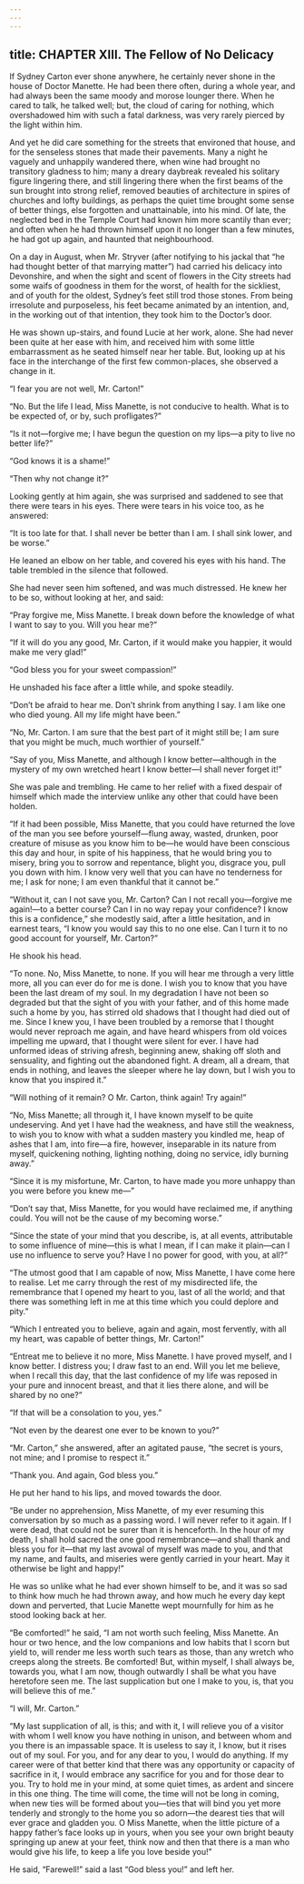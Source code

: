 ```yaml
---
---
---
```

title: CHAPTER XIII. The Fellow of No Delicacy
---

If Sydney Carton ever shone anywhere, he certainly never shone in the house of Doctor Manette. He had been there often, during a whole year, and had always been the same moody and morose lounger there. When he cared to talk, he talked well; but, the cloud of caring for nothing, which overshadowed him with such a fatal darkness, was very rarely pierced by the light within him.

And yet he did care something for the streets that environed that house, and for the senseless stones that made their pavements. Many a night he vaguely and unhappily wandered there, when wine had brought no transitory gladness to him; many a dreary daybreak revealed his solitary figure lingering there, and still lingering there when the first beams of the sun brought into strong relief, removed beauties of architecture in spires of churches and lofty buildings, as perhaps the quiet time brought some sense of better things, else forgotten and unattainable, into his mind. Of late, the neglected bed in the Temple Court had known him more scantily than ever; and often when he had thrown himself upon it no longer than a few minutes, he had got up again, and haunted that neighbourhood.

On a day in August, when Mr. Stryver (after notifying to his jackal that “he had thought better of that marrying matter”) had carried his delicacy into Devonshire, and when the sight and scent of flowers in the City streets had some waifs of goodness in them for the worst, of health for the sickliest, and of youth for the oldest, Sydney’s feet still trod those stones. From being irresolute and purposeless, his feet became animated by an intention, and, in the working out of that intention, they took him to the Doctor’s door.

He was shown up-stairs, and found Lucie at her work, alone. She had never been quite at her ease with him, and received him with some little embarrassment as he seated himself near her table. But, looking up at his face in the interchange of the first few common-places, she observed a change in it.

“I fear you are not well, Mr. Carton!”

“No. But the life I lead, Miss Manette, is not conducive to health. What is to be expected of, or by, such profligates?”

“Is it not—forgive me; I have begun the question on my lips—a pity to live no better life?”

“God knows it is a shame!”

“Then why not change it?”

Looking gently at him again, she was surprised and saddened to see that there were tears in his eyes. There were tears in his voice too, as he answered:

“It is too late for that. I shall never be better than I am. I shall sink lower, and be worse.”

He leaned an elbow on her table, and covered his eyes with his hand. The table trembled in the silence that followed.

She had never seen him softened, and was much distressed. He knew her to be so, without looking at her, and said:

“Pray forgive me, Miss Manette. I break down before the knowledge of what I want to say to you. Will you hear me?”

“If it will do you any good, Mr. Carton, if it would make you happier, it would make me very glad!”

“God bless you for your sweet compassion!”

He unshaded his face after a little while, and spoke steadily.

“Don’t be afraid to hear me. Don’t shrink from anything I say. I am like one who died young. All my life might have been.”

“No, Mr. Carton. I am sure that the best part of it might still be; I am sure that you might be much, much worthier of yourself.”

“Say of you, Miss Manette, and although I know better—although in the mystery of my own wretched heart I know better—I shall never forget it!”

She was pale and trembling. He came to her relief with a fixed despair of himself which made the interview unlike any other that could have been holden.

“If it had been possible, Miss Manette, that you could have returned the love of the man you see before yourself—flung away, wasted, drunken, poor creature of misuse as you know him to be—he would have been conscious this day and hour, in spite of his happiness, that he would bring you to misery, bring you to sorrow and repentance, blight you, disgrace you, pull you down with him. I know very well that you can have no tenderness for me; I ask for none; I am even thankful that it cannot be.”

“Without it, can I not save you, Mr. Carton? Can I not recall you—forgive me again!—to a better course? Can I in no way repay your confidence? I know this is a confidence,” she modestly said, after a little hesitation, and in earnest tears, “I know you would say this to no one else. Can I turn it to no good account for yourself, Mr. Carton?”

He shook his head.

“To none. No, Miss Manette, to none. If you will hear me through a very little more, all you can ever do for me is done. I wish you to know that you have been the last dream of my soul. In my degradation I have not been so degraded but that the sight of you with your father, and of this home made such a home by you, has stirred old shadows that I thought had died out of me. Since I knew you, I have been troubled by a remorse that I thought would never reproach me again, and have heard whispers from old voices impelling me upward, that I thought were silent for ever. I have had unformed ideas of striving afresh, beginning anew, shaking off sloth and sensuality, and fighting out the abandoned fight. A dream, all a dream, that ends in nothing, and leaves the sleeper where he lay down, but I wish you to know that you inspired it.”

“Will nothing of it remain? O Mr. Carton, think again! Try again!”

“No, Miss Manette; all through it, I have known myself to be quite undeserving. And yet I have had the weakness, and have still the weakness, to wish you to know with what a sudden mastery you kindled me, heap of ashes that I am, into fire—a fire, however, inseparable in its nature from myself, quickening nothing, lighting nothing, doing no service, idly burning away.”

“Since it is my misfortune, Mr. Carton, to have made you more unhappy than you were before you knew me—”

“Don’t say that, Miss Manette, for you would have reclaimed me, if anything could. You will not be the cause of my becoming worse.”

“Since the state of your mind that you describe, is, at all events, attributable to some influence of mine—this is what I mean, if I can make it plain—can I use no influence to serve you? Have I no power for good, with you, at all?”

“The utmost good that I am capable of now, Miss Manette, I have come here to realise. Let me carry through the rest of my misdirected life, the remembrance that I opened my heart to you, last of all the world; and that there was something left in me at this time which you could deplore and pity.”

“Which I entreated you to believe, again and again, most fervently, with all my heart, was capable of better things, Mr. Carton!”

“Entreat me to believe it no more, Miss Manette. I have proved myself, and I know better. I distress you; I draw fast to an end. Will you let me believe, when I recall this day, that the last confidence of my life was reposed in your pure and innocent breast, and that it lies there alone, and will be shared by no one?”

“If that will be a consolation to you, yes.”

“Not even by the dearest one ever to be known to you?”

“Mr. Carton,” she answered, after an agitated pause, “the secret is yours, not mine; and I promise to respect it.”

“Thank you. And again, God bless you.”

He put her hand to his lips, and moved towards the door.

“Be under no apprehension, Miss Manette, of my ever resuming this conversation by so much as a passing word. I will never refer to it again. If I were dead, that could not be surer than it is henceforth. In the hour of my death, I shall hold sacred the one good remembrance—and shall thank and bless you for it—that my last avowal of myself was made to you, and that my name, and faults, and miseries were gently carried in your heart. May it otherwise be light and happy!”

He was so unlike what he had ever shown himself to be, and it was so sad to think how much he had thrown away, and how much he every day kept down and perverted, that Lucie Manette wept mournfully for him as he stood looking back at her.

“Be comforted!” he said, “I am not worth such feeling, Miss Manette. An hour or two hence, and the low companions and low habits that I scorn but yield to, will render me less worth such tears as those, than any wretch who creeps along the streets. Be comforted! But, within myself, I shall always be, towards you, what I am now, though outwardly I shall be what you have heretofore seen me. The last supplication but one I make to you, is, that you will believe this of me.”

“I will, Mr. Carton.”

“My last supplication of all, is this; and with it, I will relieve you of a visitor with whom I well know you have nothing in unison, and between whom and you there is an impassable space. It is useless to say it, I know, but it rises out of my soul. For you, and for any dear to you, I would do anything. If my career were of that better kind that there was any opportunity or capacity of sacrifice in it, I would embrace any sacrifice for you and for those dear to you. Try to hold me in your mind, at some quiet times, as ardent and sincere in this one thing. The time will come, the time will not be long in coming, when new ties will be formed about you—ties that will bind you yet more tenderly and strongly to the home you so adorn—the dearest ties that will ever grace and gladden you. O Miss Manette, when the little picture of a happy father’s face looks up in yours, when you see your own bright beauty springing up anew at your feet, think now and then that there is a man who would give his life, to keep a life you love beside you!”

He said, “Farewell!” said a last “God bless you!” and left her.